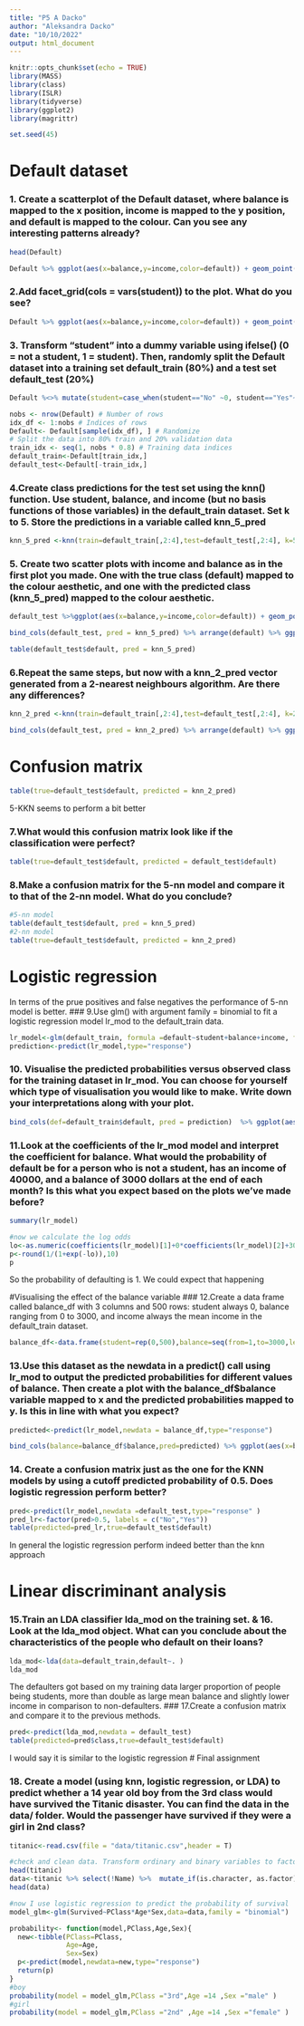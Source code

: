 ```yaml
---
title: "P5 A Dacko"
author: "Aleksandra Dacko"
date: "10/10/2022"
output: html_document
---
```


```r
knitr::opts_chunk$set(echo = TRUE)
library(MASS)
library(class)
library(ISLR)
library(tidyverse)
library(ggplot2)
library(magrittr)
```

```r
set.seed(45)
```
# Default dataset

### 1. Create a scatterplot of the Default dataset, where balance is mapped to the x position, income is mapped to the y position, and default is mapped to the colour. Can you see any interesting patterns already?
```r
head(Default)
```
```r
Default %>% ggplot(aes(x=balance,y=income,color=default)) + geom_point()
```

### 2.Add facet_grid(cols = vars(student)) to the plot. What do you see?
```r
Default %>% ggplot(aes(x=balance,y=income,color=default)) + geom_point()+facet_grid(cols=vars(Default$student))
```

### 3. Transform “student” into a dummy variable using ifelse() (0 = not a student, 1 = student). Then, randomly split the Default dataset into a training set default_train (80%) and a test set default_test (20%)

```r
Default %<>% mutate(student=case_when(student=="No" ~0, student=="Yes"~1))
```

```r
nobs <- nrow(Default) # Number of rows
idx_df <- 1:nobs # Indices of rows
Default<- Default[sample(idx_df), ] # Randomize
# Split the data into 80% train and 20% validation data
train_idx <- seq(1, nobs * 0.8) # Training data indices
default_train<-Default[train_idx,]
default_test<-Default[-train_idx,] 
```


### 4.Create class predictions for the test set using the knn() function. Use student, balance, and income (but no basis functions of those variables) in the default_train dataset. Set k to 5. Store the predictions in a variable called knn_5_pred

```r
knn_5_pred <-knn(train=default_train[,2:4],test=default_test[,2:4], k=5,cl=as.factor(default_train[,1]))
```

### 5. Create two scatter plots with income and balance as in the first plot you made. One with the true class (default) mapped to the colour aesthetic, and one with the predicted class (knn_5_pred) mapped to the colour aesthetic.
```r
default_test %>%ggplot(aes(x=balance,y=income,color=default)) + geom_point()
```

```r
bind_cols(default_test, pred = knn_5_pred) %>% arrange(default) %>% ggplot(aes(x=balance,y=income,color=pred)) + geom_point()
```

```r
table(default_test$default, pred = knn_5_pred)
```
### 6.Repeat the same steps, but now with a knn_2_pred vector generated from a 2-nearest neighbours algorithm. Are there any differences?
```r
knn_2_pred <-knn(train=default_train[,2:4],test=default_test[,2:4], k=2, cl=as.factor(default_train[,1]))
```


```r
bind_cols(default_test, pred = knn_2_pred) %>% arrange(default) %>% ggplot(aes(x=balance,y=income,color=pred)) + geom_point()
```
# Confusion matrix
```r
table(true=default_test$default, predicted = knn_2_pred)
```
5-KKN seems to perform a bit better 

### 7.What would this confusion matrix look like if the classification were perfect?
```r
table(true=default_test$default, predicted = default_test$default)

```
### 8.Make a confusion matrix for the 5-nn model and compare it to that of the 2-nn model. What do you conclude?
```r
#5-nn model
table(default_test$default, pred = knn_5_pred)
#2-nn model
table(true=default_test$default, predicted = knn_2_pred)
```
# Logistic regression
In terms of the prue positives and false negatives the performance of 5-nn model is better.
### 9.Use glm() with argument family = binomial to fit a logistic regression model lr_mod to the default_train data.
```r
lr_model<-glm(default_train, formula =default~student+balance+income, family = binomial )
prediction<-predict(lr_model,type="response")
```
### 10. Visualise the predicted probabilities versus observed class for the training dataset in lr_mod. You can choose for yourself which type of visualisation you would like to make. Write down your interpretations along with your plot.

```r
bind_cols(def=default_train$default, pred = prediction)  %>% ggplot(aes(x=def,y=pred, color=def)) + geom_point(position = position_jitter(width = 0.2), alpha = .3)
```


### 11.Look at the coefficients of the lr_mod model and interpret the coefficient for balance. What would the probability of default be for a person who is not a student, has an income of 40000, and a balance of 3000 dollars at the end of each month? Is this what you expect based on the plots we’ve made before?
```r
summary(lr_model)
```
```r

#now we calculate the log odds 
lo<-as.numeric(coefficients(lr_model)[1]+0*coefficients(lr_model)[2]+3000+coefficients(lr_model)[3]+ 4000*coef(lr_model)[4])
p<-round(1/(1+exp(-lo)),10)
p
```
So the probability of defaulting is 1. We could expect that happening 


#Visualising the effect of the balance variable
### 12.Create a data frame called balance_df with 3 columns and 500 rows: student always 0, balance ranging from 0 to 3000, and income always the mean income in the default_train dataset.

```r
balance_df<-data.frame(student=rep(0,500),balance=seq(from=1,to=3000,length.out=500),income=rep(mean(default_train$income),500))

```

### 13.Use this dataset as the newdata in a predict() call using lr_mod to output the predicted probabilities for different values of balance. Then create a plot with the balance_df$balance variable mapped to x and the predicted probabilities mapped to y. Is this in line with what you expect?
```r
predicted<-predict(lr_model,newdata = balance_df,type="response")

bind_cols(balance=balance_df$balance,pred=predicted) %>% ggplot(aes(x=balance,y=pred))+geom_line(col="pink",size=2)+theme_minimal()
```


### 14. Create a confusion matrix just as the one for the KNN models by using a cutoff predicted probability of 0.5. Does logistic regression perform better?
```r
pred<-predict(lr_model,newdata =default_test,type="response" )
pred_lr<-factor(pred>0.5, labels = c("No","Yes"))
table(predicted=pred_lr,true=default_test$default)
```
In general the logistic regression perform indeed better than the knn approach 

# Linear discriminant analysis

### 15.Train an LDA classifier lda_mod on the training set. &  16. Look at the lda_mod object. What can you conclude about the characteristics of the people who default on their loans?
```r
lda_mod<-lda(data=default_train,default~. )
lda_mod
```

The defaulters got based on my training data larger proportion of people being students, more than double as large mean balance and slightly lower income in comparison to non-defaulters. 
### 17.Create a confusion matrix and compare it to the previous methods.
```r
pred<-predict(lda_mod,newdata = default_test)
table(predicted=pred$class,true=default_test$default)
```
I would say it is similar to the logistic regression 
# Final assignment

### 18. Create a model (using knn, logistic regression, or LDA) to predict whether a 14 year old boy from the 3rd class would have survived the Titanic disaster. You can find the data in the data/ folder. Would the passenger have survived if they were a girl in 2nd class?
```r
titanic<-read.csv(file = "data/titanic.csv",header = T)
```

```r
#check and clean data. Transform ordinary and binary variables to factors. Make female the reference category
head(titanic)
data<-titanic %>% select(!Name) %>%  mutate_if(is.character, as.factor)
head(data)
```

```r
#now I use logistic regression to predict the probability of survival
model_glm<-glm(Survived~PClass*Age*Sex,data=data,family = "binomial")

probability<- function(model,PClass,Age,Sex){
  new<-tibble(PClass=PClass,
              Age=Age,
              Sex=Sex)
  p<-predict(model,newdata=new,type="response")
  return(p)
}
#boy
probability(model = model_glm,PClass ="3rd",Age =14 ,Sex ="male" )
#girl
probability(model = model_glm,PClass ="2nd" ,Age =14 ,Sex ="female" )

```

